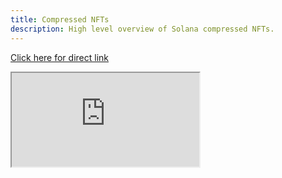 ```yaml
---
title: Compressed NFTs
description: High level overview of Solana compressed NFTs.
---
```

<a href="https://dune.com/embeds/dashboard/dareplay_xomnft/compressed-nfts-on-solana"> Click here for direct link </a>
<iframe 
  src="https://dune.com/embeds/dashboard/dareplay_xomnft/compressed-nfts-on-solana"
  style={{
    width: '100%',
    height: '100vh',
    border: 'none'
  }}
/>